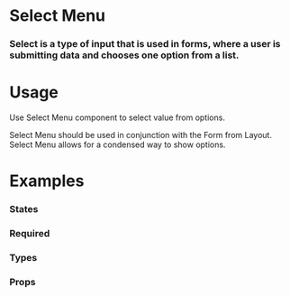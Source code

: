 
<Meta title="Atoms|Select Menu" component={SelectMenu} />

# Select Menu

### Select is a type of input that is used in forms, where a user is submitting data and chooses one option from a list.

<Preview withToolbar>
  <Story name="Standard">
    <SelectMenu
      label="Select Label"
      placeholder="Select"
      helpText="Help text for the Select Menu component"
      options={[
        { value: "chocolate", label: "Chocolate" },
        { value: "strawberry", label: "Strawberry" },
        { value: "vanilla", label: "Vanilla" },
        { value: "pistachio", label: "Pistachio" },
        { value: "mint chocolate chip", label: "Mint Chocolate Chip" },
        { value: "cookie dough", label: "Cookie Dough" }
      ]}
    />
  </Story>
</Preview>

# Usage

Use Select Menu component to select value from options.

Select Menu should be used in conjunction with the Form from Layout. Select Menu allows for a condensed way to show options.

<!-- # Guidelines -->

# Examples

### States

<!-- We can drop it in a `Preview` to get a code snippet: -->

<Preview>
  <Story name="States">
    <Grid columns="1">
      <SelectMenu
        label="Standard"
        placeholder="Select"
        options={[
          { value: "chocolate", label: "Chocolate" },
          { value: "strawberry", label: "Strawberry" },
          { value: "vanilla", label: "Vanilla" },
          { value: "pistachio", label: "Pistachio" },
          { value: "mint chocolate chip", label: "Mint Chocolate Chip" },
          { value: "cookie dough", label: "Cookie Dough" }
        ]}
      />
      <SelectMenu
        label="Error"
        placeholder="Select"
        error="Error explaining why it is wrong"
        options={[
          { value: "chocolate", label: "Chocolate" },
          { value: "strawberry", label: "Strawberry" },
          { value: "vanilla", label: "Vanilla" },
          { value: "pistachio", label: "Pistachio" },
          { value: "mint chocolate chip", label: "Mint Chocolate Chip" },
          { value: "cookie dough", label: "Cookie Dough" }
        ]}
      />
      <SelectMenu
        label="Disabled"
        placeholder="Select"
        disabled
        options={[
          { value: "chocolate", label: "Chocolate" },
          { value: "strawberry", label: "Strawberry" },
          { value: "vanilla", label: "Vanilla" },
          { value: "pistachio", label: "Pistachio" },
          { value: "mint chocolate chip", label: "Mint Chocolate Chip" },
          { value: "cookie dough", label: "Cookie Dough" }
        ]}
      />
    </Grid>
  </Story>
</Preview>

### Required

<Preview>
  <Story name="Required">
    <Form>
      <Section>
        <SelectMenu
          label="Single-Select ( Required )"
          placeholder="You Must Choose..."
          helpText="Help text for the Select Menu component"
          isRequired
          isClearable={false}
          options={[
            { value: "chocolate", label: "Chocolate" },
            { value: "strawberry", label: "Strawberry" },
            { value: "vanilla", label: "Vanilla" },
            { value: "pistachio", label: "Pistachio" },
            { value: "mint chocolate chip", label: "Mint Chocolate Chip" },
            { value: "cookie dough", label: "Cookie Dough" }
          ]}
        />
        <SelectMenu
          label="Single-Select ( Required w/ Clearable )"
          helpText="Help text for the Select Menu component"
          isRequired
          options={[
            { value: "chocolate", label: "Chocolate" },
            { value: "strawberry", label: "Strawberry" },
            { value: "vanilla", label: "Vanilla" },
            { value: "pistachio", label: "Pistachio" },
            { value: "mint chocolate chip", label: "Mint Chocolate Chip" },
            { value: "cookie dough", label: "Cookie Dough" }
          ]}
        />
      </Section>
    </Form>
  </Story>
</Preview>

### Types

<Preview>
  <Story name="Types">
    <Form>
      <Section>
        <SelectMenu
          label="Single-Select ( Standard )"
          placeholder="Choose..."
          helpText="Help text for the Select Menu component"
          options={[
            { value: "chocolate", label: "Chocolate" },
            { value: "strawberry", label: "Strawberry" },
            { value: "vanilla", label: "Vanilla" },
            { value: "pistachio", label: "Pistachio" },
            { value: "mint chocolate chip", label: "Mint Chocolate Chip" },
            { value: "cookie dough", label: "Cookie Dough" }
          ]}
        />
        <SelectMenu
          label="Single-Select ( Required )"
          placeholder="You Must Choose..."
          helpText="Help text for the Select Menu component"
          isRequired
          options={[
            { value: "chocolate", label: "Chocolate" },
            { value: "strawberry", label: "Strawberry" },
            { value: "vanilla", label: "Vanilla" },
            { value: "pistachio", label: "Pistachio" },
            { value: "mint chocolate chip", label: "Mint Chocolate Chip" },
            { value: "cookie dough", label: "Cookie Dough" }
          ]}
        />
        <SelectMenu
          label="Single-Select ( Disabled )"
          placeholder="You Can't Choose..."
          helpText="Help text for the Select Menu component"
          disabled
          options={[
            { value: "chocolate", label: "Chocolate" },
            { value: "strawberry", label: "Strawberry" },
            { value: "vanilla", label: "Vanilla" },
            { value: "pistachio", label: "Pistachio" },
            { value: "mint chocolate chip", label: "Mint Chocolate Chip" },
            { value: "cookie dough", label: "Cookie Dough" }
          ]}
        />
        <SelectMenu
          label="Single-Select ( Error )"
          placeholder="You Chose Poorly..."
          helpText="Help text for the Select Menu component"
          error="Error: Invalid Selection!"
          options={[
            { value: "chocolate", label: "Chocolate" },
            { value: "strawberry", label: "Strawberry" },
            { value: "vanilla", label: "Vanilla" },
            { value: "pistachio", label: "Pistachio" },
            { value: "mint chocolate chip", label: "Mint Chocolate Chip" },
            { value: "cookie dough", label: "Cookie Dough" }
          ]}
        />
        <SelectMenu
          label="Single-Select ( Loading )"
          placeholder="Give Me A Minute..."
          helpText="Help text for the Select Menu component"
          isLoading
          options={[
            { value: "chocolate", label: "Chocolate" },
            { value: "strawberry", label: "Strawberry" },
            { value: "vanilla", label: "Vanilla" },
            { value: "pistachio", label: "Pistachio" },
            { value: "mint chocolate chip", label: "Mint Chocolate Chip" },
            { value: "cookie dough", label: "Cookie Dough" }
          ]}
        />
        <SelectMenu
          multiSelect
          label="Multi-Select"
          placeholder="Choose One Or More..."
          helpText="Help text for the Select Menu component"
          options={[
            { value: "chocolate", label: "Chocolate" },
            { value: "strawberry", label: "Strawberry" },
            { value: "vanilla", label: "Vanilla" },
            { value: "pistachio", label: "Pistachio" },
            { value: "mint chocolate chip", label: "Mint Chocolate Chip" },
            { value: "cookie dough", label: "Cookie Dough" }
          ]}
        />
      </Section>
    </Form>
  </Story>
</Preview>

### Props

<Props of={SelectMenu} />
